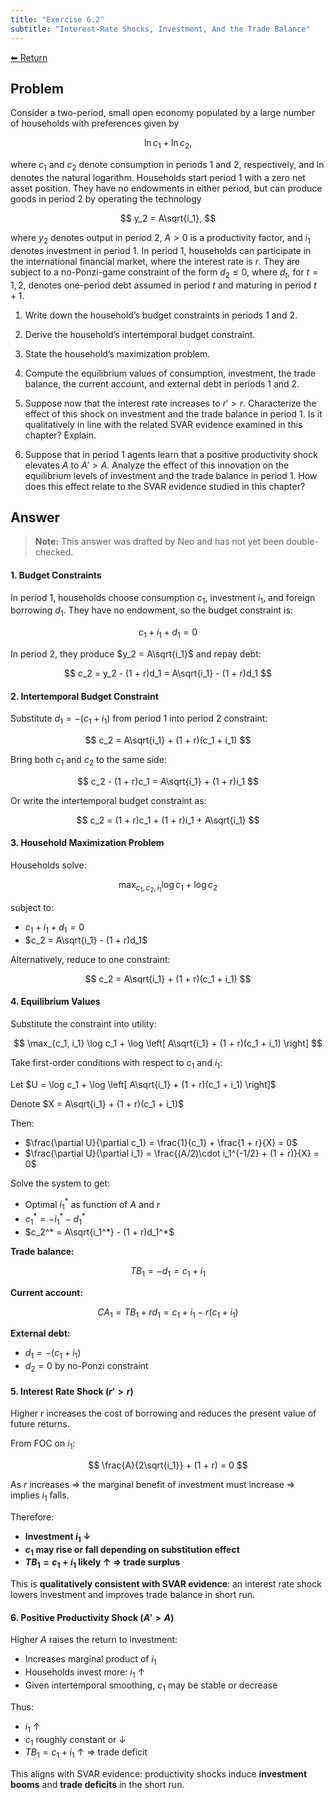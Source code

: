 ```yaml
---
title: "Exercise 6.2"
subtitle: "Interest-Rate Shocks, Investment, And the Trade Balance"
---
```

<a class="return-button" href="index.qmd">⬅ Return</a>

## Problem

Consider a two-period, small open economy populated by a large number of households with preferences given by

$$
\ln c_1 +\ln c_2,
$$

where $c_1$ and $c_2$ denote consumption in periods $1$ and $2$, respectively, and $\ln$ denotes the natural logarithm. Households start period 1 with a zero net asset position. They have no endowments in either period, but  can produce goods in period 2 by operating the technology

$$
y_2 = A\sqrt{i_1},
$$

where $y_2$ denotes output in period 2,   $A >0$ is a productivity factor, and $i_1$ denotes investment in period 1. In period 1, households can participate in the international financial market, where the interest rate is $r$. They are subject to a no-Ponzi-game constraint of the form $d_2\le0$, where $d_t$, for $t=1,2$, denotes one-period debt assumed in period $t$ and maturing in period $t+1$. 

1. Write down the household's budget constraints in periods 1 and 2. 

2. Derive the household's intertemporal budget constraint. 

3. State the household's maximization problem.

4. Compute the equilibrium values of consumption, investment, the trade balance,  the current account, and external debt in periods 1 and 2. 

5. Suppose now that the interest rate increases to $r'>r$. Characterize the effect of this shock on  investment and the trade balance in period 1. Is it qualitatively in line with the related SVAR evidence examined in this chapter? Explain. 

6. Suppose that in period 1 agents learn that a positive productivity shock  elevates $A$ to $A'>A$. Analyze the effect of this innovation on the equilibrium levels of investment and the trade balance in period 1. How does this effect relate to the SVAR evidence studied in this chapter? 


## Answer

> **Note:** This answer was drafted by Neo and has not yet been double-checked.

#### 1. Budget Constraints

In period 1, households choose consumption $c_1$, investment $i_1$, and foreign borrowing $d_1$. They have no endowment, so the budget constraint is:

$$
c_1 + i_1 + d_1 = 0
$$

In period 2, they produce $y_2 = A\sqrt{i_1}$ and repay debt:

$$
c_2 = y_2 - (1 + r)d_1 = A\sqrt{i_1} - (1 + r)d_1
$$

#### 2. Intertemporal Budget Constraint

Substitute $d_1 = - (c_1 + i_1)$ from period 1 into period 2 constraint:

$$
c_2 = A\sqrt{i_1} + (1 + r)(c_1 + i_1)
$$

Bring both $c_1$ and $c_2$ to the same side:

$$
c_2 - (1 + r)c_1 = A\sqrt{i_1} + (1 + r)i_1
$$

Or write the intertemporal budget constraint as:

$$
c_2 = (1 + r)c_1 + (1 + r)i_1 + A\sqrt{i_1}
$$

#### 3. Household Maximization Problem

Households solve:

$$
\max_{c_1, c_2, i_1} \log c_1 + \log c_2
$$

subject to:

- $c_1 + i_1 + d_1 = 0$
- $c_2 = A\sqrt{i_1} - (1 + r)d_1$

Alternatively, reduce to one constraint:

$$
c_2 = A\sqrt{i_1} + (1 + r)(c_1 + i_1)
$$

#### 4. Equilibrium Values

Substitute the constraint into utility:

$$
\max_{c_1, i_1} \log c_1 + \log \left[ A\sqrt{i_1} + (1 + r)(c_1 + i_1) \right]
$$

Take first-order conditions with respect to $c_1$ and $i_1$:

Let $U = \log c_1 + \log \left[ A\sqrt{i_1} + (1 + r)(c_1 + i_1) \right]$

Denote $X = A\sqrt{i_1} + (1 + r)(c_1 + i_1)$

Then:

- $\frac{\partial U}{\partial c_1} = \frac{1}{c_1} + \frac{1 + r}{X} = 0$
- $\frac{\partial U}{\partial i_1} = \frac{(A/2)\cdot i_1^{-1/2} + (1 + r)}{X} = 0$

Solve the system to get:

- Optimal $i_1^*$ as function of $A$ and $r$
- $c_1^* = -i_1^* - d_1^*$
- $c_2^* = A\sqrt{i_1^*} - (1 + r)d_1^*$

**Trade balance:**

$$
TB_1 = -d_1 = c_1 + i_1
$$

**Current account:**

$$
CA_1 = TB_1 + r d_1 = c_1 + i_1 - r(c_1 + i_1)
$$

**External debt:**

- $d_1 = - (c_1 + i_1)$
- $d_2 = 0$ by no-Ponzi constraint

#### 5. Interest Rate Shock ($r' > r$)

Higher $r$ increases the cost of borrowing and reduces the present value of future returns.

From FOC on $i_1$:

$$
\frac{A}{2\sqrt{i_1}} + (1 + r) = 0
$$

As $r$ increases ⇒ the marginal benefit of investment must increase ⇒ implies $i_1$ falls.

Therefore:

- **Investment $i_1$ ↓**
- **$c_1$ may rise or fall depending on substitution effect**
- **$TB_1 = c_1 + i_1$ likely ↑ ⇒ trade surplus**

This is **qualitatively consistent with SVAR evidence**: an interest rate shock lowers investment and improves trade balance in short run.

#### 6. Positive Productivity Shock ($A' > A$)

Higher $A$ raises the return to investment:

- Increases marginal product of $i_1$
- Households invest more: $i_1$ ↑
- Given intertemporal smoothing, $c_1$ may be stable or decrease

Thus:

- $i_1$ ↑
- $c_1$ roughly constant or ↓
- $TB_1 = c_1 + i_1$ ↑ ⇒ trade deficit

This aligns with SVAR evidence: productivity shocks induce **investment booms** and **trade deficits** in the short run.

